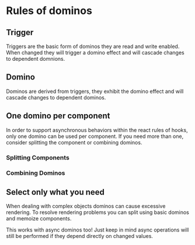 
<Meta title="Domino/Rules" component={Component} />

# Rules of dominos

## Trigger
Triggers are the basic form of dominos they are read and write enabled. 
When changed they will trigger a domino effect and will cascade changes to dependent domnions.

<Story story={stories.Trigger} />

## Domino
Dominos are derived from triggers, they exhibit the domino effect and will cascade changes to dependent dominos.

<Story story={stories.Domino} />

## One domino per component
In order to support asynchronous behaviors within the react rules of hooks, only one domino can be used per component.
If you need more than one, consider splitting the component or combining dominos.

### Splitting Components

<Story story={stories.SplittingComponents} />

### Combining Dominos

<Story story={stories.CombiningDominos} />

## Select only what you need
When dealing with complex objects dominos can cause excessive rendering. 
To resolve rendering problems you can split using basic dominos and memoize components.

<Story story={stories.SplittingDominos} />

This works with async dominos too! 
Just keep in mind async operations will still be performed if they depend directly on changed values.

<Story story={stories.SplittingAsyncDominos} />

